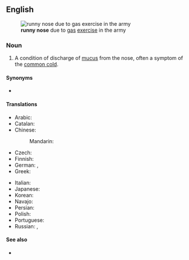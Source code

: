 ==English==
{{wikipedia|rhinorrhea}}
[[File:USMC-090212-M-3543M-004.jpg|thumb|right|'''runny nose''' due to [[gas]] [[exercise]] in the army]]

===Noun===
{{en-noun}}

# A condition of discharge of [[mucus]] from the nose, often a symptom of the [[common cold]].

====Synonyms====
* {{l|en|rhinorrhea}}

====Translations====
{{trans-top|condition of discharge of mucus from the nose}}
* Arabic: {{t-needed|ar}}
* Catalan: {{t|ca|nas tapat|m}}
* Chinese:
*: Mandarin: {{t+|cmn|流鼻涕|tr=liúbítì|sc=Hani}} {{qualifier|used as a verb}}
* Czech: {{t+|cs|rýma|f}}
* Finnish: {{t|fi|[[vuotava]] [[nenä]]}}
* German: {{qualifier|rare}} {{t|de|Triefnase}}, {{t+|de|Schnupfen|m}}
* Greek: {{t+|el|συνάχι|n}}
{{trans-mid}}
* Italian: {{t|it|naso che cola|m}}
* Japanese: {{t+|ja|鼻水|tr=はなみず, hanamizu|sc=Jpan}}
* Korean: {{t-needed|ko}}
* Navajo: {{t|nv|chʼiish}}
* Persian: {{t|fa|آب ریزِشِ بینی|sc=fa-Arab}}
* Polish: {{t+|pl|katar}}
* Portuguese: {{t|pt|[[nariz]] [[escorrendo]]|m}}
* Russian: {{t+|ru|на́сморк|m}}, {{t|ru|зало́женный но́с}} {{qualifier|colloquial}}
{{trans-bottom}}

====See also====
* {{l|en|post-nasal drip}}